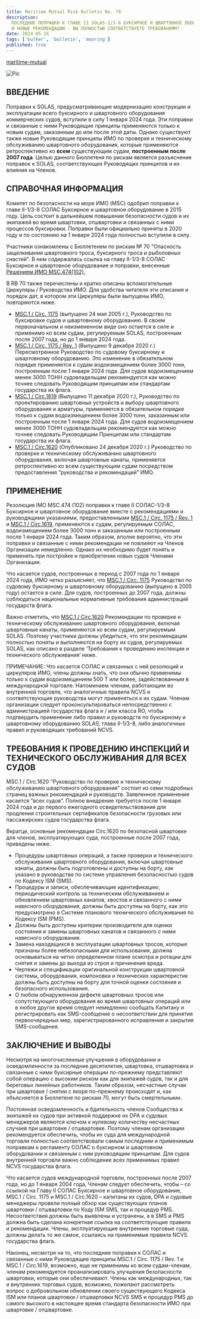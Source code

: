```yaml
---
title: Maritime Mutual Risk Bulletin No. 79
description:
  ПОСЛЕДНИЕ ПОПРАВКИ К ГЛАВЕ II SOLAS-1/3-8 БУКСИРНОЕ И ШВАРТОВНОЕ ОБОРУДОВАНИЕ
  И НОВЫЕ РЕКОМЕНДАЦИИ - ВЫ ПОЛНОСТЬЮ СООТВЕТСТВУЕТЕ ТРЕБОВАНИЯМ?
date: 2024-05-16
tags: ['bulker', 'bulletin', 'mooring']
published: true
---
```


[maritime-mutual](https://maritime-mutual.com/risk-bulletins/latest-amendments-to-solas-chapter-ii-1-3-8-towing-mooring-equipment-and-new-recommendations/)

![Pic](https://maritime-mutual.com/wp-content/uploads/2024/03/towing-mooring-equipment.jpg)

## ВВЕДЕНИЕ

Поправки к SOLAS, предусматривающие модернизацию конструкции и эксплуатации
всего буксирного и швартовного оборудования коммерческих судов, вступили в силу
1 января 2024 года. Эти поправки и связанные с ними Руководящие принципы
применяются только к новым судам, заказанным до или после этой даты. Однако
существуют также новые Руководящие принципы ИМО по проверке и техническому
обслуживанию швартовного оборудования, которые применяются ретроспективно ко
**всем** существующим судам, **построенным после 2007 года**. Целью данного
Бюллетеня по рискам является разъяснение поправок к SOLAS, соответствующих
Руководящих принципов и их влияния на Членов.

## СПРАВОЧНАЯ ИНФОРМАЦИЯ

Комитет по безопасности на море ИМО (MSC) одобрил поправки к главе II-1/3-8
СОЛАС Буксирное и швартовное оборудование в 2015 году. Цель состоит в дальнейшем
повышении безопасности судов и их экипажей во время швартовки, отшвартовки и
связанных с ними процессов буксировки. Поправки были официально приняты в 2020
году и по состоянию на 1 января 2024 года полностью вступили в силу.

Участники ознакомлены с Бюллетенем по рискам № 70 "Опасность защелкивания
швартовного троса, буксирного троса и рыболовных снастей". В нем содержалась
ссылка на главу II-1/3-8 СОЛАС Буксирное и швартовное оборудование и поправки,
внесенные
[Решением ИМО MSC.474(102).](<https://wwwcdn.imo.org/localresources/en/KnowledgeCentre/IndexofIMOResolutions/MSCResolutions/MSC.474(102).pdf>)

В RB 70 также перечислены и кратко описаны вспомогательные Циркуляры /
Руководства ИМО. Для удобства читателя эти описания и порядок дат, в котором эти
Циркуляры были выпущены ИМО, повторяются ниже.

- [MSC.1 / Circ. 1175](https://marine-offshore.bureauveritas.com/sites/g/files/zypfnx136/files/media/document/MSC.1-Circ.1175%20-%20Guidance%20On%20Shipboard%20Towing%20And%20Mooring%20Equipment-Secretariat.pdf)
  (выпущено 24 мая 2005 г.), Руководство по буксировке судов и швартовному
  оборудованию. В своем первоначальном и неизмененном виде оно остается в силе и
  применимо ко всем судам, регулируемым SOLAS, построенным после 2007 года, но
  до 1 января 2024 года.
- [MSC.1 / Circ. 1175 / Rev. 1](https://wwwcdn.imo.org/localresources/en/Documents/MSC.1-Circ.1175-Rev.1.pdf)
  (Выпущено 9 декабря 2020 г.) Пересмотренное Руководство по судовому буксирному
  и швартовному оборудованию. Это изменение в обязательном порядке применяется к
  судам водоизмещением более 3000 тонн, построенным после 1 января 2024 года.
  Для судов водоизмещением менее 3000 ТОНН судовладельцам рекомендуется как
  можно точнее следовать Руководящим принципам или стандартам государства их
  флага.
- [MSC.1 / Circ.1619](https://wwwcdn.imo.org/localresources/en/Documents/MSC.1-Circ.1619%20-.pdf)
  (Выпущено 11 декабря 2020 г.), Руководство по проектированию швартовных
  устройств и выбору швартовного оборудования и арматуры, применяется в
  обязательном порядке только к судам водоизмещением более 3000 тонн, заказанным
  или построенным после 1 января 2024 года. Для судов водоизмещением менее 3000
  ТОНН судовладельцам рекомендуется как можно точнее следовать Руководящим
  Принципам или стандартам государства их флага.
- [MSC.1 / Circ.1620](https://wwwcdn.imo.org/localresources/en/Documents/MSC.1-Circ.1620%20-.pdf)
  (Опубликовано 24 декабря 2020 г.) Руководство по проверке и техническому
  обслуживанию швартовного оборудования, включая швартовные канаты, применяется
  ретроспективно ко всем существующим судам посредством предоставления
  “руководства и рекомендаций” ИМО.

## ПРИМЕНЕНИЕ

Резолюция IMO MSC.474 (102) поправки к главе II СОЛАС-1/3-8 Буксирное и
швартовное оборудование вместе с рекомендациями и руководящими указаниями,
предоставленными
[MSC.1 / Circ. 1175 / Rev. 1](https://wwwcdn.imo.org/localresources/en/Documents/MSC.1-Circ.1175-Rev.1.pdf)
и
[MSC.1 / Circ.1619](https://wwwcdn.imo.org/localresources/en/Documents/MSC.1-Circ.1619%20-.pdf),
применяются к судам, регулируемым СОЛАС, водоизмещением более 3000 тонн и
заказанным или построенным после 1 января 2024 года. Таким образом, вполне
вероятно, что эти поправки и связанные с ними рекомендации не повлияют на Членов
Организации немедленно. Однако их необходимо будет понять и применять при
постройке и приобретении новых судов Членами Организации.

Что касается судов, построенных в период с 2007 года по 1 января 2024 года, ИМО
четко разъясняет, что
[MSC.1 / Circ. 1175](https://marine-offshore.bureauveritas.com/sites/g/files/zypfnx136/files/media/document/MSC.1-Circ.1175%20-%20Guidance%20On%20Shipboard%20Towing%20And%20Mooring%20Equipment-Secretariat.pdf)
Руководство по судовому буксирному и швартовному оборудованию (выпущено в 2005
году) остается в силе. Для судов, построенных до 2007 года, должны соблюдаться
национальные нормативные требования администраций государств флага.

Важно отметить, что
[MSC.1 / Circ.1620](https://wwwcdn.imo.org/localresources/en/Documents/MSC.1-Circ.1620%20-.pdf)
Рекомендации по проверке и техническому обслуживанию швартовного оборудования,
включая швартовные канаты, применяются ко всем судам, регулируемым SOLAS.
Поэтому участники должны убедиться, что эти рекомендации полностью поняты и
выполняются на борту их судов, регулируемых SOLAS, как описано в разделе
‘Требования к проведению инспекции и технического обслуживания’ ниже.

ПРИМЕЧАНИЕ: Что касается СОЛАС и связанных с ней резолюций и циркуляров ИМО,
члены должны знать, что они обычно применимы только к судам водоизмещением 500 Т
или более, задействованным в международной торговле. Напоминаем членам,
работающим во внутренней торговле, что аналогичные правила NCVS и
соответствующие руководства могут применяться к их судам. Членам организации
следует проконсультироваться непосредственно с администрацией государства флага
и / или класса RO, чтобы подтвердить применение либо правил и руководств по
буксирному и швартовному оборудованию SOLAS, глава II-1/3-8, либо аналогичных
правил и руководящих требований NCVS.

## ТРЕБОВАНИЯ К ПРОВЕДЕНИЮ ИНСПЕКЦИЙ И ТЕХНИЧЕСКОГО ОБСЛУЖИВАНИЯ ДЛЯ ВСЕХ СУДОВ

MSC.1 / Circ.1620 "Руководство по проверке и техническому обслуживанию
швартовного оборудования" состоит из семи подробных страниц важных рекомендаций
и руководств. Заявленное применение касается “всех судов”. Полное внедрение
требуется после 1 января 2024 года и до первого ежегодного освидетельствования
для продления строительных сертификатов безопасности грузовых или пассажирских
судов государства флага.

Вкратце, основные рекомендации Circ.1620 по безопасной швартовке для членов,
эксплуатирующих суда, построенные после 2007 года, приведены ниже.

- Процедуры швартовных операций, а также проверки и технического обслуживания
  швартовного оборудования, включая швартовные канаты, должны быть подготовлены
  и доступны на борту, как указано в руководстве по системе управления
  безопасностью судов по Кодексу ISM (SMS).
- Процедуры и записи, обеспечивающие идентификацию, периодический контроль за
  техническим обслуживанием и обновлением швартовных канатов, хвостов и
  связанного с ними навесного оборудования, должны быть доступны на борту, как
  это предусмотрено в Системе планового технического обслуживания по Кодексу ISM
  (PMS).
- Должны быть доступны критерии производителя для оценки состояния и замены
  швартовных канатов и связанного с ними навесного оборудования.
- Замена находящихся в эксплуатации швартовных тросов, которые признаны более
  небезопасными для использования, должна основываться на четко определенном
  плане осмотра и ротации для снятия и замены до выхода из строя и причинения
  вреда.
- Чертежи и спецификации оригинальной конструкции швартовной системы,
  оборудования, компоновки и технических характеристик должны быть доступны на
  борту для точной оценки состояния и безопасного использования.
- О любом обнаруженном дефекте швартовных тросов или сопутствующего оборудования
  во время швартовных операций или в любое другое время следует немедленно
  сообщать Капитану и регистрировать как SMS-сообщение о несоответствии для
  принятия первоочередных мер, зарегистрированного исправления и закрытия
  SMS-сообщения.

## ЗАКЛЮЧЕНИЕ И ВЫВОДЫ

Несмотря на многочисленные улучшения в оборудовании и осведомленности за
последние десятилетия, швартовка, отшвартовка и связанные с ними буксирные
операции по-прежнему представляют собой операцию с высоким риском как для
экипажей судов, так и для береговых линейных работников. Таким образом,
несчастные случаи при швартовке / снятии с якоря по–прежнему происходят и, как
объясняется в Бюллетене по рискам 70, могут быть смертельными.

Постоянная осведомленность и бдительность членов Сообщества и экипажей их судов
при активной поддержке их DPA и судовых менеджеров являются ключом к нулевому
количеству несчастных случаев при швартовке / отшвартовке. Поэтому членам
организации рекомендуется обеспечить, чтобы их суда для международной торговли
полностью соответствовали самым последним и применимым поправкам к регламенту
СОЛАС о буксирном и швартовном оборудовании и связанным с ним руководящим
принципам. Для судов внутренней торговли важно соблюдение всех применимых правил
NCVS государства флага.

Что касается судов международной торговли, построенных после 2007 года, но до 1
января 2004 года, Членам следует обеспечить, чтобы – со ссылкой на Главу II
СОЛАС Буксирное и швартовное оборудование, MSC.1 / Circ. 1175 и MSC.1 /
Circ.1620 – капитаны их судов, DPA и судовые менеджеры провели полный обзор как
существующих планов швартовки / отшвартовки по Коду ISM SMS, так и процедур PMS.
Несоответствия должны быть выявлены и устранены, а в SMS и PMS должна быть
сделана конкретная ссылка на соответствующие правила и рекомендации. Члены,
эксплуатирующие внутренние торговые суда, должны делать то же самое, ссылаясь на
применимые правила NCVS государства флага.

Наконец, несмотря на то, что последние поправки к СОЛАС и связанные с ними
Руководящие принципы MSC.1 / Circ. 1175 / Rev. 1 и MSC.1 / Circ.1619, возможно,
еще не применимы ко всем судам-членам, членам рекомендуется проанализировать
улучшения безопасности швартовки, которые они обеспечивают. Члены как
международных, так и внутренних торговых судов, возможно, пожелают рассмотреть
вопрос о добровольном обновлении своего существующего Кодекса ISM или планов
швартовки / отшвартовки NCVS SMS и процедур PMS до самого высокого в настоящее
время стандарта безопасности ИМО при швартовке / отшвартовке.
